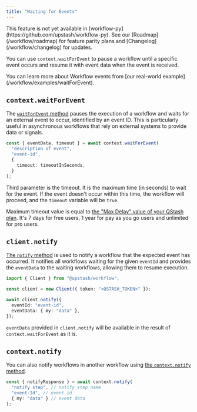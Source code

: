 ```yaml
---
title: "Waiting for Events"
---
```


<Note>
  This feature is not yet available in
  [workflow-py](https://github.com/upstash/workflow-py). See our
  [Roadmap](/workflow/roadmap) for feature parity plans and
  [Changelog](/workflow/changelog) for updates.
</Note>

You can use `context.waitForEvent` to pause a workflow until a specific event occurs and resume it with event data when the event is received.

<Tip>
  You can learn more about Workflow events from [our real-world
  example](/workflow/examples/waitForEvent).
</Tip>

## `context.waitForEvent`

The [`waitForEvent` method](/workflow/basics/context#context-waitforevent) pauses the execution of a workflow and waits for an external event to occur, identified by an event ID. This is particularly useful in asynchronous workflows that rely on external systems to provide data or signals.

```typescript
const { eventData, timeout } = await context.waitForEvent(
  "description of event",
  "event-id",
  {
    timeout: timeoutInSeconds,
  }
);
```

Third parameter is the timeout. It is the maximum time (in seconds) to wait for the event. If the event doesn't occur within this time, the workflow will proceed, and the `timeout` variable will be `true`.

Maximum timeout value is equal to [the "Max Delay" value of your QStash plan](https://upstash.com/pricing/qstash). It's 7 days for free users, 1 year for pay as you go users and unlimited for pro users.

## `client.notify`

[The `notify` method](/workflow/basics/client#notify-waiting-workflow) is used to notify a workflow that the expected event has occurred. It notifies all workflows waiting for the given `eventId` and provides the `eventData` to the waiting workflows, allowing them to resume execution.

```typescript
import { Client } from "@upstash/workflow";

const client = new Client({ token: "<QSTASH_TOKEN>" });

await client.notify({
  eventId: "event-id",
  eventData: { my: "data" },
});
```

`eventData` provided in `client.notify` will be available in the result of `context.waitForEvent` as it is.

## `context.notify`

You can also notify workflows in another workflow using [the `context.notify` method](/workflow/basics/context#context-notify).

```typescript
const { notifyResponse } = await context.notify(
  "notify step", // notify step name
  "event-Id", // event id
  { my: "data" } // event data
);

```

